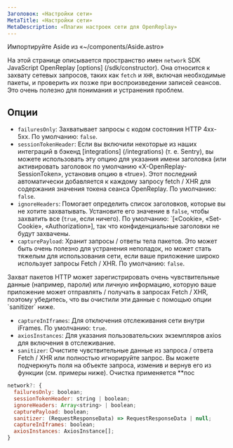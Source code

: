 ```yaml
---
Заголовок: «Настройки сети»
MetaTitle: «Настройки сети»
MetaDescription: «Плагин настроек сети для OpenReplay»
---
```

Импортируйте Aside из «~/components/Aside.astro»

На этой странице описывается пространство имен `network` SDK JavaScript OpenReplay [options] (/sdk/constructor). Она относится к захвату сетевых запросов, таких как `fetch` и `XHR`, включая необходимые пакеты, и проверить их позже при воспроизведении записей сеансов. Это очень полезно для понимания и устранения проблем.

## Опции

- `failuresOnly`: Захватывает запросы с кодом состояния HTTP 4xx-5xx. По умолчанию: `false`.
- `sessionTokenHeader`: Если вы включили некоторые из наших интеграций в бэкенд [integrations] (/integrations) (т. е. Sentry), вы можете использовать эту опцию для указания имени заголовка (или активировать заголовок по умолчанию «X-OpenReplay-SessionToken», установив опцию в «true»). Этот последний автоматически добавляется к каждому запросу fetch / XHR для содержания значения токена сеанса OpenReplay. По умолчанию: `false`.
- `ignoreHeaders`: Помогает определить список заголовков, которые вы не хотите захватывать. Установите его значение в `false`, чтобы захватить все (`true`, если ничего). По умолчанию: `[«Cookie», «Set-Cookie», «Authorization»], так что конфиденциальные заголовки не будут захвачены.
- `capturePayload`: Хранит запросы / ответы тела пакетов. Это может быть очень полезно для устранения неполадок, но может стать тяжелым для использования сети, если ваше приложение широко использует запросы Fetch / XHR. По умолчанию: `false`.

<Aside type="caution">
	Захват пакетов HTTP может зарегистрировать очень чувствительные данные (например, пароли) или личную информацию, которую ваше приложение может отправлять / получать в запросах Fetch / XHR, поэтому убедитесь, что вы очистили эти данные с помощью опции `sanitizer` ниже.
</Aside>

- `captureInIframes`: Для отключения отслеживания сети внутри iFrames. По умолчанию: `true`.
- `axiosInstances`: Для указания пользовательских экземпляров axios для включения в отслеживание.
- `sanitizer`: Очистите чувствительные данные из запроса / ответа Fetch / XHR или полностью игнорируйте запрос. Вы можете подчеркнуть поля на объекте запроса, изменив и вернув его из функции (см. примеры ниже). Очистка применяется **пос
```js
network?: {
  failuresOnly: boolean;
  sessionTokenHeader: string | boolean;
  ignoreHeaders: Array<string> | boolean;
  capturePayload: boolean;
  sanitizer: (RequestResponseData) => RequestResponseData | null;
  captureInIframes: boolean;
  axiosInstances: AxiosInstance[];
}
```
